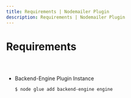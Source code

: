 ```yaml
---
title: Requirements | Nodemailer Plugin
description: Requirements | Nodemailer Plugin
---
```



<Meta title="Nodemailer Plugin/Requirements" />

# Requirements

##

<br />

- Backend-Engine Plugin Instance
  ```bash
  $ node glue add backend-engine engine
  ```
